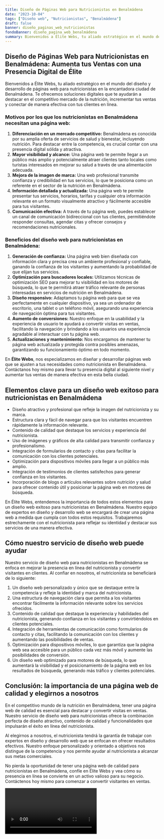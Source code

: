 ```yaml
---
title: Diseño de Páginas Web para Nutricionistas en Benalmádena
date: "2023-10-04"
tags: ["Diseño web", "Nutricionistas", "Benalmádena"]
draft: false
banner: diseño_paginas_web_nutricionistas
fondoBanner: diseño_pagina_web_benalmádena
summary: Bienvenidos a Élite Webs, tu aliado estratégico en el mundo del diseño y desarrollo de páginas web para nutricionistas en la encantadora ciudad de Benalmádena. Te ofrecemos soluciones digitales que te ayudarán a destacar en el competitivo mercado de la nutrición, incrementar tus ventas y conectar de manera efectiva con tus clientes en línea.
---
```



## Diseño de Páginas Web para Nutricionistas en Benalmádena: Aumenta tus Ventas con una Presencia Digital de Élite

Bienvenidos a Élite Webs, tu aliado estratégico en el mundo del diseño y desarrollo de páginas web para nutricionistas en la encantadora ciudad de Benalmádena. Te ofrecemos soluciones digitales que te ayudarán a destacar en el competitivo mercado de la nutrición, incrementar tus ventas y conectar de manera efectiva con tus clientes en línea.

### Motivos por los que los nutricionistas en Benalmádena necesitan una página web:

1. **Diferenciación en un mercado competitivo:** Benalmádena es conocida por su amplia oferta de servicios de salud y bienestar, incluyendo nutrición. Para destacar entre la competencia, es crucial contar con una presencia digital sólida y atractiva.
2. **Mayor visibilidad y alcance:** Una página web te permite llegar a un público más amplio y potencialmente atraer clientes tanto locales como turistas interesados en mejorar su salud a través de una alimentación adecuada.
3. **Mejora de la imagen de marca:** Una web profesional transmite confianza y credibilidad en tus servicios, lo que te posiciona como un referente en el sector de la nutrición en Benalmádena.
4. **Información detallada y actualizada:** Una página web te permite presentar tus servicios, horarios, tarifas y cualquier otra información relevante en un formato visualmente atractivo y fácilmente accesible para tus visitantes.
5. **Comunicación efectiva:** A través de tu página web, puedes establecer un canal de comunicación bidireccional con tus clientes, permitiéndote responder consultas, agendar citas y ofrecer consejos y recomendaciones nutricionales.

### Beneficios del diseño web para nutricionistas en Benalmádena:

1. **Generación de confianza:** Una página web bien diseñada con información clara y precisa crea un ambiente profesional y confiable, ganando la confianza de los visitantes y aumentando la probabilidad de que elijan tus servicios.
2. **Optimización para buscadores locales:** Utilizamos técnicas de optimización SEO para mejorar tu visibilidad en los motores de búsqueda, lo que te permitirá atraer tráfico relevante de personas interesadas en servicios de nutrición en Benalmádena.
3. **Diseño responsivo:** Adaptamos tu página web para que se vea perfectamente en cualquier dispositivo, ya sea un ordenador de escritorio, una tablet o un teléfono móvil, asegurando una experiencia de navegación óptima para tus visitantes.
4. **Aumento de conversiones:** Nuestro enfoque en la usabilidad y la experiencia de usuario te ayudará a convertir visitas en ventas, facilitando la navegación y brindando a los usuarios una experiencia agradable al interactuar con tu página web.
5. **Actualizaciones y mantenimiento:** Nos encargamos de mantener tu página web actualizada y protegida contra posibles amenazas, garantizando su funcionamiento óptimo en todo momento.

En **Élite Webs**, nos especializamos en diseñar y desarrollar páginas web que se ajusten a tus necesidades como nutricionista en Benalmádena. Contáctanos hoy mismo para llevar tu presencia digital al siguiente nivel y aumentar tus ventas de manera efectiva en esta bella ciudad.

<GifSeo />

<Cta />

## Elementos clave para un diseño web exitoso para nutricionistas en Benalmádena

- Diseño atractivo y profesional que refleje la imagen del nutricionista y su marca.
- Estructura clara y fácil de navegar para que los visitantes encuentren rápidamente la información relevante.
- Contenido de calidad que destaque los servicios y experiencia del nutricionista.
- Uso de imágenes y gráficos de alta calidad para transmitir confianza y profesionalismo.
- Integración de formularios de contacto y citas para facilitar la comunicación con los clientes potenciales.
- Optimización para dispositivos móviles para llegar a un público más amplio.
- Integración de testimonios de clientes satisfechos para generar confianza en los visitantes.
- Incorporación de blogs o artículos relevantes sobre nutrición y salud para ofrecer contenido útil y posicionar la página web en motores de búsqueda.

En Élite Webs, entendemos la importancia de todos estos elementos para un diseño web exitoso para nutricionistas en Benalmádena. Nuestro equipo de expertos en diseño y desarrollo web se encargará de crear una página web a medida que cumpla con todos estos requisitos. Trabajaremos estrechamente con el nutricionista para reflejar su identidad y destacar sus servicios de una manera efectiva.

## Cómo nuestro servicio de diseño web puede ayudar

Nuestro servicio de diseño web para nutricionistas en Benalmádena se enfoca en mejorar la presencia en línea del nutricionista y convertir visitantes en clientes. Al confiar en nosotros, el nutricionista se beneficiará de lo siguiente:

1. Un diseño web personalizado y único que se destaque entre la competencia y refleje la identidad y marca del nutricionista.
2. Una estructura de navegación clara que permita a los visitantes encontrar fácilmente la información relevante sobre los servicios ofrecidos.
3. Contenido de calidad que destaque la experiencia y habilidades del nutricionista, generando confianza en los visitantes y convirtiéndolos en clientes potenciales.
4. Integración de herramientas de comunicación como formularios de contacto y citas, facilitando la comunicación con los clientes y aumentando las posibilidades de ventas.
5. Optimización para dispositivos móviles, lo que garantiza que la página web sea accesible para un público cada vez más móvil y aumente las posibilidades de conversión.
6. Un diseño web optimizado para motores de búsqueda, lo que aumentará la visibilidad y el posicionamiento de la página web en los resultados de búsqueda, generando más tráfico y clientes potenciales.

## Conclusión: la importancia de una página web de calidad y elegirnos a nosotros

En el competitivo mundo de la nutrición en Benalmádena, tener una página web de calidad es esencial para destacar y convertir visitas en ventas. Nuestro servicio de diseño web para nutricionistas ofrece la combinación perfecta de diseño atractivo, contenido de calidad y funcionalidades que impulsarán el éxito en línea del nutricionista.

Al elegirnos a nosotros, el nutricionista tendrá la garantía de trabajar con expertos en diseño y desarrollo web que se enfocan en ofrecer resultados efectivos. Nuestro enfoque personalizado y orientado a objetivos nos distingue de la competencia y nos permite ayudar al nutricionista a alcanzar sus metas comerciales.

No pierda la oportunidad de tener una página web de calidad para nutricionistas en Benalmádena, confíe en Élite Webs y vea cómo su presencia en línea se convierte en un activo valioso para su negocio. Contáctenos hoy mismo para comenzar a convertir visitantes en ventas.

<Video />

<CtaBot job="Nutricionistas" city="Benalmádena" />

<Gmaps query="Benalmádena+españa+maps" />
